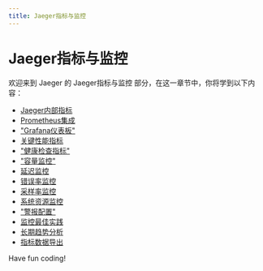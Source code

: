 ```yaml
---
title: Jaeger指标与监控
---
```


# Jaeger指标与监控

欢迎来到 Jaeger 的 Jaeger指标与监控 部分，在这一章节中，你将学到以下内容：

- [Jaeger内部指标](./0-jaeger-internal-metrics.mdx)
- [Prometheus集成](./1-prometheus-integration.mdx)
- ["Grafana仪表板"](./2-grafana-dashboard.mdx)
- [关键性能指标](./3-key-performance-indicator-tracking.mdx)
- ["健康检查指标"](./4-health-check-indicators.mdx)
- ["容量监控"](./5-capacity-monitoring.mdx)
- [延迟监控](./6-delay-monitoring.mdx)
- [错误率监控](./7-error-rate-monitoring.mdx)
- [采样率监控](./8-sampling-rate-monitoring.mdx)
- [系统资源监控](./9-system-resource-monitoring.mdx)
- ["警报配置"](./10-alertsconfiguring.mdx)
- [监控最佳实践](./11-monitoring-best-practices.mdx)
- [长期趋势分析](./12-long-term-trend-analysis.mdx)
- [指标数据导出](./13-indicator-data-export.mdx)

Have fun coding!